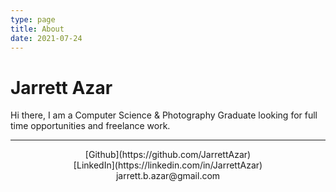 ```yaml
---
type: page
title: About
date: 2021-07-24
---
```

# Jarrett Azar

Hi there, I am a Computer Science & Photography Graduate looking for full time opportunities and freelance work.

---

<div>
  <center>
  [Github](https://github.com/JarrettAzar)
  <br />
  [LinkedIn](https://linkedin.com/in/JarrettAzar)
  <br />
  jarrett.b.azar@gmail.com
  </center>
</div>
